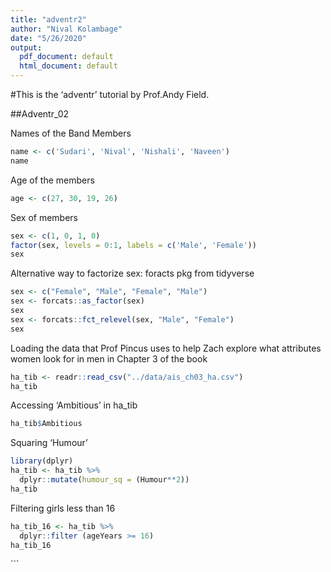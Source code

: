 ```yaml
---
title: "adventr2"
author: "Nival Kolambage"
date: "5/26/2020"
output:
  pdf_document: default
  html_document: default
---
```


#This is the 'adventr' tutorial by Prof.Andy Field.

##Adventr_02

Names of the Band Members
```r
name <- c('Sudari', 'Nival', 'Nishali', 'Naveen')
name
```

Age of the members
```r
age <- c(27, 30, 19, 26)
```

Sex of members
```r
sex <- c(1, 0, 1, 0)
factor(sex, levels = 0:1, labels = c('Male', 'Female'))
sex
```
Alternative way to factorize sex: foracts pkg from tidyverse
```r
sex <- c("Female", "Male", "Female", "Male")
sex <- forcats::as_factor(sex)
sex
sex <- forcats::fct_relevel(sex, "Male", "Female")
sex
```

Loading the data that Prof Pincus uses to help Zach explore what attributes women look for in men in Chapter 3 of the book

```r
ha_tib <- readr::read_csv("../data/ais_ch03_ha.csv")
ha_tib
```

Accessing 'Ambitious' in ha_tib
```r
ha_tib$Ambitious
```


Squaring 'Humour'

```r

library(dplyr)
ha_tib <- ha_tib %>%
  dplyr::mutate(humour_sq = (Humour**2))
ha_tib
```

Filtering girls less than 16

```r
ha_tib_16 <- ha_tib %>%
  dplyr::filter (ageYears >= 16)
ha_tib_16
```
```
















